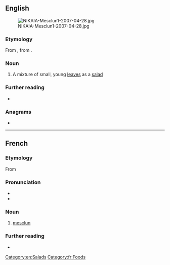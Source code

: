 ==English==
[[File:NIKAIA-Mesclun1-2007-04-28.jpg|thumb]]

===Etymology===
From {{bor|en|fr|mesclun}}, from {{der|en|oc|-}}.

===Noun===
{{en-noun}}

# A mixture of small, young [[leaf|leaves]] as a [[salad]]

===Further reading===
* {{pedia}}

===Anagrams===
* {{anagrams|en|a=celmnsu|culmens}}

[[Category:en:Salads]]

----

==French==

===Etymology===
From {{bor|fr|oc|mesclum||mixture}}

===Pronunciation===
* {{fr-IPA}}
* {{audio|fr|LL-Q150 (fra)-X-Javier-mesclun.wav|Audio}}

===Noun===
{{fr-noun|m}}

# [[#English|mesclun]]

===Further reading===
* {{pedia|lang=fr}}

[[Category:fr:Foods]]